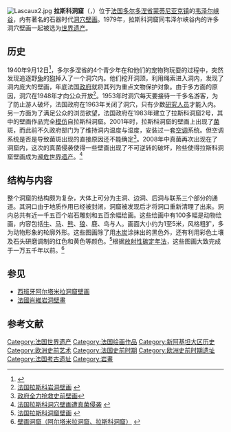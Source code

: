 {{noteTA|G1=法国地名}}
{{Infobox UNESCO World Heritage Site
| WHS         = 拉斯科洞窟<br>（Grotte de Lascaux）
| image       = Lascaux painting.jpg
| caption     = 壁画中呈现的欧洲野牛、马和鹿
| Part_of     = 韋澤爾河谷史前遗迹
| Location    = {{FRA}}近多尔多涅省[[蒙蒂尼亚克-拉斯科|蒙蒂尼亚克镇]]
| Criteria    = Cultural: i, iii
| ID          = 85-011
| Year        = 1979
| locmapin    = 
| map_caption = 
| relief      = 1
| area          = {{convert|34.34|ha|sqmi|abbr=on}}
| coordinates = {{coord|45|03|13|N|1|10|12|E|region:FR_type:landmark|display=inline,title}}
}}
[[Image:Lascaux2.jpg|thumb]]
'''拉斯科洞窟'''（{{lang-fr|Grotte de Lascaux}}，{{IPA-fr|ɡʁɔt də lasko}}）位于[[法国|法国]][[多尔多涅省|多尔多涅省]][[蒙蒂尼亚克-拉斯科|蒙蒂尼亚克镇]]的[[韦泽尔峡谷|韦泽尔峡谷]]，内有著名的石器时代[[洞穴壁画|洞穴壁画]]。1979年，拉斯科洞窟同韦泽尔峡谷内的许多洞穴壁画一起被选为[[世界遗产|世界遗产]]。

==历史==

1940年9月12日<ref>
{{citation
|title=Cave Art
|first=Paul G.|last=Bahn
|pages=81–85
|isbn=0711226555
|publisher=Frances Lincoln
|year=2007}}</ref>，多尔多涅省的4个青少年在和他们的宠物狗玩耍的过程中，突然发现追逐野[[兔|兔]]的[[狗|狗]]掉入了一个洞穴内。他们挖开洞顶，利用绳索进入洞内，发现了洞内庞大的壁画，年底法国[[政府|政府]]就将其列为重点文物保护对象。由于多方面的原因，洞穴在1948年才向公众开放<ref>[http://art.m6699.com/content-7885.htm 法国拉斯科岩洞壁画] {{Wayback|url=http://art.m6699.com/content-7885.htm |date=20100323234855 }}</ref>。1953年时洞穴每天要接待一千多名游客，为了防止游人破坏，法国政府在1963年关闭了洞穴，只有少数[[研究人员|研究人员]]才能入内。另一方面为了满足公众的浏览欲望，法国政府在1983年建立了拉斯科洞窟2号，其中的壁画作品完全[[模仿|模仿]]自拉斯科洞窟。2001年时，拉斯科洞窟的壁画上出现了[[菌|菌]]斑，而此前不久政府部门为了维持洞内温度与湿度，安装过一套[[空调|空调]]系统。但空调系统是否是导致菌斑出现的直接原因还不能确定<ref>[http://it.sohu.com/20080102/n254416356.shtml真菌侵袭法国拉斯科岩洞 政府全力抢救史前壁画]{{dead link|date=2017年12月 |bot=InternetArchiveBot |fix-attempted=yes }}</ref>。2008年中真菌再次出现在了洞窟内，这次的真菌侵袭使得一些壁画出现了不可逆转的破坏，险些使得拉斯科洞窟壁画成为[[濒危世界遗产|濒危世界遗产]]。<ref>[http://crave.cnetnews.com.cn/2008/0713/979797.shtml 法国拉斯科洞穴壁画遭真菌侵袭] {{webarchive|url=https://web.archive.org/web/20120112104411/http://crave.cnetnews.com.cn/2008/0713/979797.shtml |date=2012-01-12 }}</ref>

==结构与内容==

整个洞窟的结构颇为复杂，大体上可分为主洞、边洞、后洞与联系三个部分的通道。其洞口由于地质作用已经被封闭，洞窟被发现后才将洞口重新清理了出来。洞内总共有近一千五百个岩石雕刻和五百余幅绘画。这些绘画中有100多幅是动物绘画，内容包括[[牛|牛]]、[[马|马]]、[[熊|熊]]、[[狼|狼]]、鹿、鸟与人。画面大小约为1至5米，风格粗犷，多为动物形象的轮廓外形。这些图画除了用[[木炭|木炭]]涂抹出的黑色外，还有利用彩色土壤及石头研磨调制的红色和黄色等颜色。<ref>[http://gz.fjedu.gov.cn/meishu/ShowArticle.asp?ArticleID=6801 法国拉斯科洞窟壁画] {{webarchive|url=https://archive.is/20121203031435/http://gz.fjedu.gov.cn/meishu/ShowArticle.asp?ArticleID=6801 |date=2012-12-03 }}</ref>根据[[放射性碳定年法|放射性碳定年法]]，这些图画大致完成于一万五千年以前。<ref>[http://www.hpe.sh.cn/ShowNews.asp?ArticleID=37870 壁画洞窟（阿尔塔米拉洞窟、拉斯科洞窟）] {{webarchive|url=https://web.archive.org/web/20120114143144/http://www.hpe.sh.cn/ShowNews.asp?ArticleID=37870 |date=2012-01-14 }}</ref>

==参见==
*[[西班牙|西班牙]][[阿尔塔米拉洞窟壁画|阿尔塔米拉洞窟壁画]]
*[[法國|法國]][[肖維岩洞|肖維岩洞壁畫]]

==参考文献==
{{Commonscat|Lascaux}}
<div class="references-small">
<references></references>
</div>

{{Authority control}}
[[Category:法国世界遗产|Category:法国世界遗产]]
[[Category:法国绘画作品|Category:法国绘画作品]]
[[Category:新阿基坦大区历史|Category:新阿基坦大区历史]]
[[Category:欧洲史前艺术|Category:欧洲史前艺术]]
[[Category:法国史前时期|Category:法国史前时期]]
[[Category:欧洲史前时期遗址|Category:欧洲史前时期遗址]]
[[Category:法国考古遗址|Category:法国考古遗址]]
[[Category:岩畫|Category:岩畫]]
